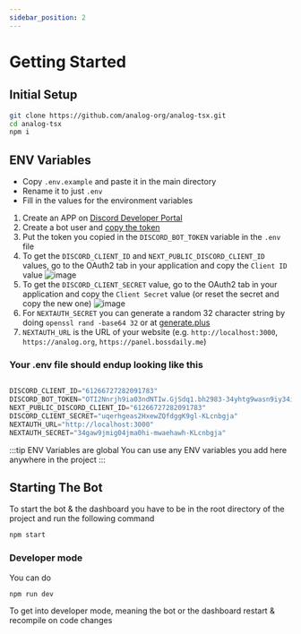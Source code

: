 ```yaml
---
sidebar_position: 2
---
```



# Getting Started 
## Initial Setup
```sh
git clone https://github.com/analog-org/analog-tsx.git
cd analog-tsx
npm i
```
## ENV Variables

- Copy `.env.example` and paste it in the main directory
- Rename it to just `.env`
- Fill in the values for the environment variables


1. Create an APP on [Discord Developer Portal](https://discord.com/developers/applications)
2. Create a bot user and [copy the token](https://discordjs.guide/preparations/setting-up-a-bot-application.html#your-bot-s-token)
3. Put the token you copied in the `DISCORD_BOT_TOKEN` variable in the `.env` file
4. To get the `DISCORD_CLIENT_ID` and `NEXT_PUBLIC_DISCORD_CLIENT_ID` values, go to the OAuth2 tab in your application and copy the `Client ID` value
![image](https://media.discordapp.net/attachments/1004769215347175484/1059533910599540767/image.png)
5. To get the `DISCORD_CLIENT_SECRET` value, go to the OAuth2 tab in your application and copy the `Client Secret` value (or reset the secret and copy the new one)
![image](https://cdn.discordapp.com/attachments/1004769215347175484/1059534856817745930/image.png)
6. For `NEXTAUTH_SECRET` you can generate a random 32 character string by doing `openssl rand -base64 32` or at [generate.plus](https://generate.plus/en/base64)
7. `NEXTAUTH_URL` is the URL of your website (e.g. `http://localhost:3000`, `https://analog.org`, `https://panel.bossdaily.me`)

### Your .env file should endup looking like this
```js title=".env"

DISCORD_CLIENT_ID="61266727282091783"
DISCORD_BOT_TOKEN="OTI2Nnrjh9ia03ndNTIw.GjSdq1.bh2983-34yhtg9wasn9iy34ifgkaopneianwh"
NEXT_PUBLIC_DISCORD_CLIENT_ID="61266727282091783"
DISCORD_CLIENT_SECRET="uqerhgeas2HxewZQfdggK9gl-KLcnbgja"
NEXTAUTH_URL="http://localhost:3000"
NEXTAUTH_SECRET="34gaw9jmig04jma0hi-mwaehawh-KLcnbgja"

```
:::tip ENV Variables are global
You can use any ENV variables you add here anywhere in the project
:::
## Starting The Bot

To start the bot & the dashboard you have to be in the root directory of the project and run the following command  
```bash
npm start
```
### Developer mode
You can do
```bash
npm run dev
```
To get into developer mode, meaning the bot or the dashboard restart & recompile on code changes

